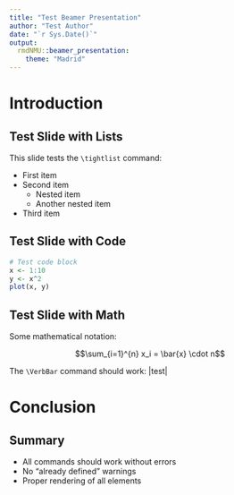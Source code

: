 ```yaml
---
title: "Test Beamer Presentation"
author: "Test Author"
date: "`r Sys.Date()`"
output: 
  rmdNMU::beamer_presentation:
    theme: "Madrid"
---
```


# Introduction

## Test Slide with Lists

This slide tests the `\tightlist` command:

- First item
- Second item
  - Nested item
  - Another nested item
- Third item

## Test Slide with Code

```r
# Test code block
x <- 1:10
y <- x^2
plot(x, y)
```

## Test Slide with Math

Some mathematical notation:

$$\sum_{i=1}^{n} x_i = \bar{x} \cdot n$$

The `\VerbBar` command should work: |test|

# Conclusion

## Summary

- All commands should work without errors
- No "already defined" warnings
- Proper rendering of all elements